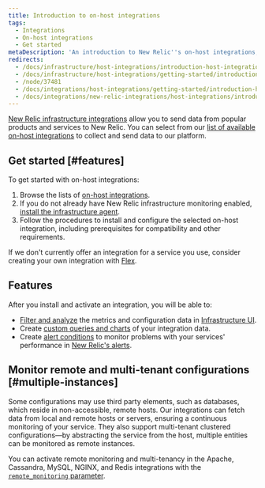 ```yaml
---
title: Introduction to on-host integrations
tags:
  - Integrations
  - On-host integrations
  - Get started
metaDescription: 'An introduction to New Relic''s on-host integrations, which instrument core infrastructure services so you can analyze the data in New Relic.'
redirects:
  - /docs/infrastructure/host-integrations/introduction-host-integrations
  - /docs/infrastructure/host-integrations/getting-started/introduction-host-integrations
  - /node/37481
  - /docs/integrations/host-integrations/getting-started/introduction-host-integrations
  - /docs/integrations/new-relic-integrations/host-integrations/introduction-host-integrations
---
```


[New Relic infrastructure integrations](/docs/infrastructure/integrations-getting-started/getting-started/introduction-infrastructure-integrations) allow you to send data from popular products and services to New Relic. You can select from our [list of available on-host integrations](/docs/integrations/host-integrations) to collect and send data to our platform.

## Get started [#features]

To get started with on-host integrations:

1. Browse the lists of [on-host integrations](/docs/infrastructure/host-integrations/host-integrations-list).
2. If you do not already have New Relic infrastructure monitoring enabled, [install the infrastructure agent](/docs/infrastructure/install-infrastructure-agent/get-started/install-infrastructure-agent-new-relic).
3. Follow the procedures to install and configure the selected on-host integration, including prerequisites for compatibility and other requirements.

If we don't currently offer an integration for a service you use, consider creating your own integration with [Flex](/docs/integrations/host-integrations/host-integrations-list/flex-integration-tool-build-your-own-integration).

## Features

After you install and activate an integration, you will be able to:

* [Filter and analyze](/docs/infrastructure/integrations/find-use-infrastructure-integration-data) the metrics and configuration data in [Infrastructure UI](/docs/infrastructure/new-relic-infrastructure/getting-started/introduction-new-relic-infrastructure).
* Create [custom queries and charts](/docs/using-new-relic/data/understand-data/query-new-relic-data) of your integration data.
* Create [alert conditions](/docs/alerts/new-relic-alerts/getting-started/alerts-glossary#alert-condition) to monitor problems with your services' performance in [New Relic's alerts](/docs/infrastructure/new-relic-infrastructure/infrastructure-alert-conditions/infrastructure-alerts-add-edit-or-view-host-alert-information#integration).

## Monitor remote and multi-tenant configurations [#multiple-instances]

Some configurations may use third party elements, such as databases, which reside in non-accessible, remote hosts. Our integrations can fetch data from local and remote hosts or servers, ensuring a continuous monitoring of your service. They also support multi-tenant clustered configurations—by abstracting the service from the host, multiple entities can be monitored as remote instances.

You can activate remote monitoring and multi-tenancy in the Apache, Cassandra, MySQL, NGINX, and Redis integrations with the [`remote_monitoring` parameter](https://docs.newrelic.com/docs/remote-monitoring-host-integrations).
